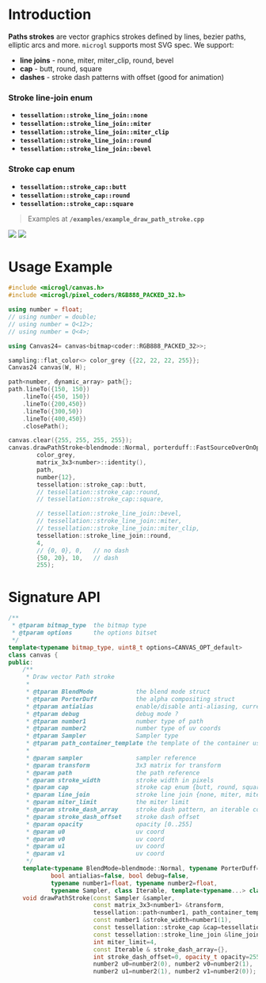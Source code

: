 # Introduction

**Paths strokes** are vector graphics strokes defined by lines, bezier paths, elliptic arcs and more.
`microgl` supports most SVG spec. We support:
- **line joins** - none, miter, miter_clip, round, bevel
- **cap** - butt, round, square
- **dashes** - stroke dash patterns with offset (good for animation)

### Stroke line-join enum
- **`tessellation::stroke_line_join::none`**
- **`tessellation::stroke_line_join::miter`**
- **`tessellation::stroke_line_join::miter_clip`**
- **`tessellation::stroke_line_join::round`**
- **`tessellation::stroke_line_join::bevel`**

### Stroke cap enum
- **`tessellation::stroke_cap::butt`**
- **`tessellation::stroke_cap::round`**
- **`tessellation::stroke_cap::square`**

> Examples at **`/examples/example_draw_path_stroke.cpp`** 

<div style={{margin: "auto" }}>
<img src="/images/canvas_stroke.png" style={{height:"250px", display: "inline-block"}} />
<img src="/images/canvas_stroke_dash.png" style={{height:"250px", display:"inline-block"}} />
</div>

# Usage Example

```cpp
#include <microgl/canvas.h>
#include <microgl/pixel_coders/RGB888_PACKED_32.h>

using number = float;
// using number = double;
// using number = Q<12>;
// using number = Q<4>;

using Canvas24= canvas<bitmap<coder::RGB888_PACKED_32>>;

sampling::flat_color<> color_grey {{22, 22, 22, 255}};
Canvas24 canvas(W, H);

path<number, dynamic_array> path{};
path.lineTo({150, 150})
    .lineTo({450, 150})
    .lineTo({200,450})
    .lineTo({300,50})
    .lineTo({400,450})
    .closePath();

canvas.clear({255, 255, 255, 255});
canvas.drawPathStroke<blendmode::Normal, porterduff::FastSourceOverOnOpaque, true>(
        color_grey,
        matrix_3x3<number>::identity(),
        path,
        number{12},
        tessellation::stroke_cap::butt,
        // tessellation::stroke_cap::round,
        // tessellation::stroke_cap::square,

        // tessellation::stroke_line_join::bevel,
        // tessellation::stroke_line_join::miter,
        // tessellation::stroke_line_join::miter_clip,
        tessellation::stroke_line_join::round,
        4, 
        // {0, 0}, 0,   // no dash
        {50, 20}, 10,   // dash
        255);

```

# Signature API

```cpp
/**
 * @tparam bitmap_type  the bitmap type
 * @tparam options      the options bitset
 */
template<typename bitmap_type, uint8_t options=CANVAS_OPT_default>
class canvas {
public:
    /**
     * Draw vector Path stroke
     *
     * @tparam BlendMode            the blend mode struct
     * @tparam PorterDuff           the alpha compositing struct
     * @tparam antialias            enable/disable anti-aliasing, currently NOT supported
     * @tparam debug                debug mode ?
     * @tparam number1              number type of path
     * @tparam number2              number type of uv coords
     * @tparam Sampler              Sampler type
     * @tparam path_container_template the template of the container used by path
     *
     * @param sampler               sampler reference
     * @param transform             3x3 matrix for transform
     * @param path                  the path reference
     * @param stroke_width          stroke width in pixels
     * @param cap                   stroke cap enum {butt, round, square}
     * @param line_join             stroke line join {none, miter, miter_clip, round, bevel}
     * @param miter_limit           the miter limit
     * @param stroke_dash_array     stroke dash pattern, an iterable container of dash pattern
     * @param stroke_dash_offset    stroke dash offset
     * @param opacity               opacity [0..255]
     * @param u0                    uv coord
     * @param v0                    uv coord
     * @param u1                    uv coord
     * @param v1                    uv coord
     */
    template<typename BlendMode=blendmode::Normal, typename PorterDuff=porterduff::FastSourceOverOnOpaque,
            bool antialias=false, bool debug=false,
            typename number1=float, typename number2=float,
            typename Sampler, class Iterable, template<typename...> class path_container_template>
    void drawPathStroke(const Sampler &sampler,
                        const matrix_3x3<number1> &transform,
                        tessellation::path<number1, path_container_template> &path,
                        const number1 &stroke_width=number1(1),
                        const tessellation::stroke_cap &cap=tessellation::stroke_cap::butt,
                        const tessellation::stroke_line_join &line_join=tessellation::stroke_line_join::bevel,
                        int miter_limit=4,
                        const Iterable & stroke_dash_array={},
                        int stroke_dash_offset=0, opacity_t opacity=255,
                        number2 u0=number2(0), number2 v0=number2(1),
                        number2 u1=number2(1), number2 v1=number2(0));

```

